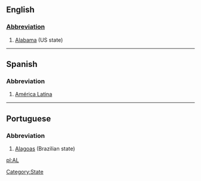 ==English==
[[Category:State]]
===[[Wiktionary:List of acronyms and abbreviations|Abbreviation]]===
#[[Alabama]] (US state)
----
==Spanish==
===Abbreviation===
#[[América Latina]]
----
==Portuguese==
===Abbreviation===
#[[Alagoas]] (Brazilian state)

[[pl:AL]]
